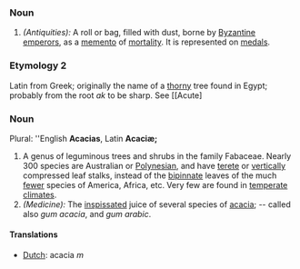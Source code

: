 ===Noun===
#''(Antiquities):'' A roll or bag, filled with dust, borne by [[Byzantine]] [[emperors]], as a [[memento]] of [[mortality]]. It is represented on [[medals]].
===Etymology 2===
Latin from Greek; originally the name of a [[thorny]] tree found in Egypt; probably from the root ''ak'' to be sharp. See [[Acute]
===Noun===
Plural: ''English '''Acacias''', Latin '''Acaciæ;'''
#A genus of leguminous trees and shrubs in the family Fabaceae. Nearly 300 species are Australian or [[Polynesian]], and have [[terete]] or [[vertically]] compressed leaf stalks, instead of the [[bipinnate]] leaves of the much [[fewer]] species of America, Africa, etc. Very few are found in [[temperate]] [[climates]].
#''(Medicine):'' The [[inspissated]] juice of several species of [[acacia]]; -- called also ''gum acacia'', and ''gum arabic''.

====Translations====
*[[Dutch]]: acacia ''m''